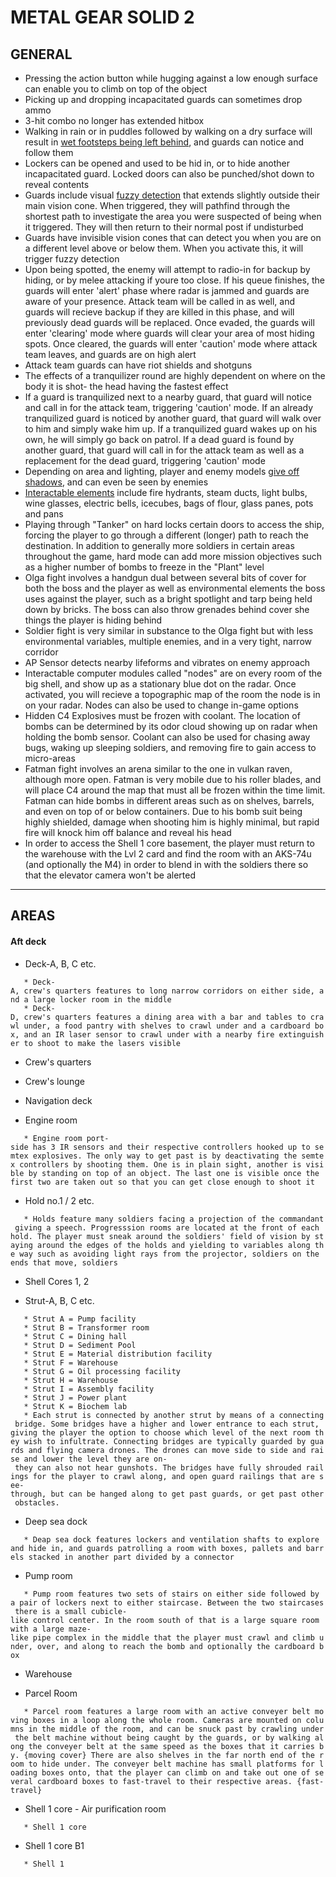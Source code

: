 = METAL GEAR SOLID 2 =

== GENERAL ==
* Pressing the action button while hugging against a low enough surface can enable you to climb on top of the object
* Picking up and dropping incapacitated guards can sometimes drop ammo
* 3-hit combo no longer has extended hitbox
* Walking in rain or in puddles followed by walking on a dry surface will result in [[glossary#Breadcrumbs|wet footsteps being left behind]], and guards can notice and follow them
* Lockers can be opened and used to be hid in, or to hide another incapacitated guard. Locked doors can also be punched/shot down to reveal contents
* Guards include visual [[glossary#Fuzzy Detection|fuzzy detection]] that extends slightly outside their main vision cone. When triggered, they will pathfind through the shortest path to investigate the area you were suspected of being when it triggered. They will then return to their normal post if undisturbed
* Guards have invisible vision cones that can detect you when you are on a different level above or below them. When you activate this, it will trigger fuzzy detection
* Upon being spotted, the enemy will attempt to radio-in for backup by hiding, or by melee attacking if youre too close. If his queue finishes, the guards will enter 'alert' phase where radar is jammed and guards are aware of your presence. Attack team will be called in as well, and guards will recieve backup if they are killed in this phase, and will previously dead guards will be replaced. Once evaded, the guards will enter 'clearing' mode where guards will clear your area of most hiding spots. Once cleared, the guards will enter 'caution' mode where attack team leaves, and guards are on high alert
* Attack team guards can have riot shields and shotguns
* The effects of a tranquilizer round are highly dependent on where on the body it is shot- the head having the fastest effect
* If a guard is tranquilized next to a nearby guard, that guard will notice and call in for the attack team, triggering 'caution' mode. If an already tranquilized guard is noticed by another guard, that guard will walk over to him and simply wake him up. If a tranquilized guard wakes up on his own, he will simply go back on patrol. If a dead guard is found by another guard, that guard will call in for the attack team as well as a replacement for the dead guard, triggering 'caution' mode
* Depending on area and lighting, player and enemy models [[glossary#Breadcrumbs|give off shadows]], and can even be seen by enemies
* [[glossary#Interactable Elements|Interactable elements]] include fire hydrants, steam ducts, light bulbs, wine glasses, electric bells, icecubes, bags of flour, glass panes, pots and pans
* Playing through "Tanker" on hard locks certain doors to access the ship, forcing the player to go through a different (longer) path to reach the destination. In addition to generally more soldiers in certain areas throughout the game, hard mode can add more mission objectives such as a higher number of bombs to freeze in the "Plant" level
* Olga fight involves a handgun dual between several bits of cover for both the boss and the player as well as environmental elements the boss uses against the player, such as a bright spotlight and tarp being held down by bricks. The boss can also throw grenades behind cover she things the player is hiding behind
* Soldier fight is very similar in substance to the Olga fight but with less environmental variables, multiple enemies, and in a very tight, narrow corridor
* AP Sensor detects nearby lifeforms and vibrates on enemy approach
* Interactable computer modules called "nodes" are on every room of the big shell, and show up as a stationary blue dot on the radar. Once activated, you will recieve a topographic map of the room the node is in on your radar. Nodes can also be used to change in-game options
* Hidden C4 Explosives must be frozen with coolant. The location of bombs can be determined by its odor cloud showing up on radar when holding the bomb sensor. Coolant can also be used for chasing away bugs, waking up sleeping soldiers, and removing fire to gain access to micro-areas
* Fatman fight involves an arena similar to the one in vulkan raven, although more open. Fatman is very mobile due to his roller blades, and will place C4 around the map that must all be frozen within the time limit. Fatman can hide bombs in different areas such as on shelves, barrels, and even on top of or below containers. Due to his bomb suit being highly shielded, damage when shooting him is highly minimal, but rapid fire will knock him off balance and reveal his head
* In order to access the Shell 1 core basement, the player must return to the warehouse with the Lvl 2 card and find the room with an AKS-74u (and optionally the M4) in order to blend in with the soldiers there so that the elevator camera won't be alerted

----

== AREAS ==
==== Aft deck ====
* Deck-A, B, C etc.
    * Deck-A, crew's quarters features to long narrow corridors on either side, and a large locker room in the middle
    * Deck-D, crew's quarters features a dining area with a bar and tables to crawl under, a food pantry with shelves to crawl under and a cardboard box, and an IR laser sensor to crawl under with a nearby fire extinguisher to shoot to make the lasers visible

* Crew's quarters

* Crew's lounge

* Navigation deck

* Engine room
    * Engine room port-side has 3 IR sensors and their respective controllers hooked up to semtex explosives. The only way to get past is by deactivating the semtex controllers by shooting them. One is in plain sight, another is visible by standing on top of an object. The last one is visible once the first two are taken out so that you can get close enough to shoot it

* Hold no.1 / 2 etc.
    * Holds feature many soldiers facing a projection of the commandant giving a speech. Progresssion rooms are located at the front of each hold. The player must sneak around the soldiers' field of vision by staying around the edges of the holds and yielding to variables along the way such as avoiding light rays from the projector, soldiers on the ends that move, soldiers

* Shell Cores 1, 2

* Strut-A, B, C etc.
    * Strut A = Pump facility
    * Strut B = Transformer room
    * Strut C = Dining hall
    * Strut D = Sediment Pool
    * Strut E = Material distribution facility
    * Strut F = Warehouse
    * Strut G = Oil processing facility
    * Strut H = Warehouse
    * Strut I = Assembly facility
    * Strut J = Power plant
    * Strut K = Biochem lab
    * Each strut is connected by another strut by means of a connecting bridge. Some bridges have a higher and lower entrance to each strut, giving the player the option to choose which level of the next room they wish to infultrate. Connecting bridges are typically guarded by guards and flying camera drones. The drones can move side to side and raise and lower the level they are on- they can also not hear gunshots. The bridges have fully shrouded railings for the player to crawl along, and open guard railings that are see-through, but can be hanged along to get past guards, or get past other obstacles.

* Deep sea dock
    * Deap sea dock features lockers and ventilation shafts to explore and hide in, and guards patrolling a room with boxes, pallets and barrels stacked in another part divided by a connector

* Pump room
    * Pump room features two sets of stairs on either side followed by a pair of lockers next to either staircase. Between the two staircases there is a small cubicle-like control center. In the room south of that is a large square room with a large maze-like pipe complex in the middle that the player must crawl and climb under, over, and along to reach the bomb and optionally the cardboard box

* Warehouse

* Parcel Room
    * Parcel room features a large room with an active conveyer belt moving boxes in a loop along the whole room. Cameras are mounted on columns in the middle of the room, and can be snuck past by crawling under the belt machine without being caught by the guards, or by walking along the conveyer belt at the same speed as the boxes that it carries by. {moving cover} There are also shelves in the far north end of the room to hide under. The conveyer belt machine has small platforms for loading boxes onto, that the player can climb on and take out one of several cardboard boxes to fast-travel to their respective areas. {fast-travel}

* Shell 1 core - Air purification room
    * Shell 1 core

* Shell 1 core B1
    * Shell 1

